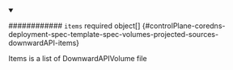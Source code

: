 


<details className="config-field" data-expandable="true" open>
<summary>

############ `items` <span className="config-field-required" data-required="false">required</span> <span className="config-field-type">object[]</span> <span className="config-field-default"></span> <span className="config-field-enum"></span> {#controlPlane-coredns-deployment-spec-template-spec-volumes-projected-sources-downwardAPI-items}

Items is a list of DownwardAPIVolume file

</summary>

<PartialItemsreference />


</details>
